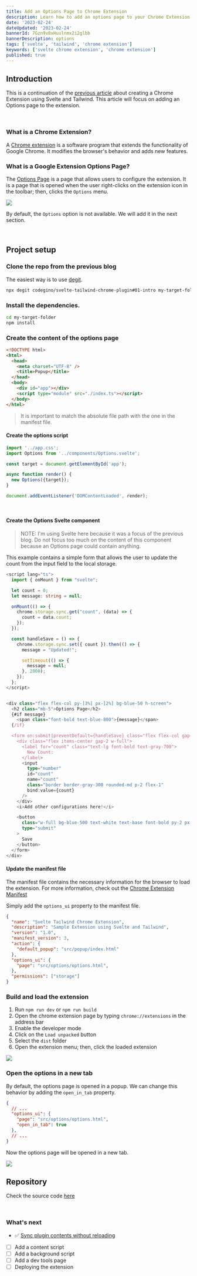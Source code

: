 ```yaml
---
title: Add an Options Page to Chrome Extension
description: Learn how to add an options page to your Chrome Extension
date: '2023-02-24'
dateUpdated: '2023-02-24'
bannerId: 7Gzn9v0xHuulnmx2i2glbb
bannerDescription: options
tags: ['svelte', 'tailwind', 'chrome extension']
keywords: ['svelte chrome extension', 'chrome extension']
published: true
---
```


## Introduction

This is a continuation of the [previous article](https://codegino.com/blog/svelte-chromium-extension) about creating a Chrome Extension using Svelte and Tailwind. This article will focus on adding an Options page to the extension.

<br />

### What is a Chrome Extension?

A [Chrome extension](https://developer.chrome.com/docs/extensions/) is a software program that extends the functionality of Google Chrome. It modifies the browser's behavior and adds new features.

### What is a Google Extension Options Page?

The [Options Page](https://developer.chrome.com/docs/extensions/mv3/options/) is a page that allows users to configure the extension. It is a page that is opened when the user right-clicks on the extension icon in the toolbar; then, clicks the `Options` menu.

<Img src="https://dev-to-uploads.s3.amazonaws.com/uploads/articles/bned38m3k5vmlvygt8gc.png" />

By default, the `Options` option is not available. We will add it in the next section.

<br />

## Project setup

### Clone the repo from the previous blog

The easiest way is to use [degit](https://github.com/Rich-Harris/degit).

```sh noExt
npx degit codegino/svelte-tailwind-chrome-plugin#01-intro my-target-folder
```

### Install the dependencies.

```sh noExt
cd my-target-folder
npm install
```


### Create the content of the options page

```html fileName="src/options/index"
<!DOCTYPE html>
<html>
  <head>
    <meta charset="UTF-8" />
    <title>Popup</title>
  </head>
  <body>
    <div id="app"></div>
    <script type="module" src="./index.ts"></script>
  </body>
</html>
```

> It is important to match the absolute file path with the one in the manifest file.

#### Create the options script

```ts fileName="src/options/index"
import '../app.css';
import Options from '../components/Options.svelte';

const target = document.getElementById('app');

async function render() {
  new Options({target});
}

document.addEventListener('DOMContentLoaded', render);
```

<br />

#### Create the Options Svelte component

> NOTE: I'm using Svelte here because it was a focus of the previous blog. Do not focus too much on the content of this component because an Options page could contain anything.

This example contains a simple form that allows the user to update the count from the input field to the local storage.

```ts fileName="src/components/Options.svelte" noExt
<script lang="ts">
  import { onMount } from "svelte";

  let count = 0;
  let message: string = null;

  onMount(() => {
    chrome.storage.sync.get("count", (data) => {
      count = data.count;
    });
  });

  const handleSave = () => {
    chrome.storage.sync.set({ count }).then(() => {
      message = "Updated!";

      setTimeout(() => {
        message = null;
      }, 2000);
    });
  };
</script>


<div class="flex flex-col py-[3%] px-[2%] bg-blue-50 h-screen">
  <h2 class="mb-5">Options Page</h2>
  {#if message}
    <span class="font-bold text-blue-800">{message}</span>
  {/if}

  <form on:submit|preventDefault={handleSave} class="flex flex-col gap-4">
    <div class="flex items-center gap-2 w-full">
      <label for="count" class="text-lg font-bold text-gray-700">
        New Count:
      </label>
      <input
        type="number"
        id="count"
        name="count"
        class="border border-gray-300 rounded-md p-2 flex-1"
        bind:value={count}
      />
    </div>
    <i>Add other configurations here!</i>

    <button
      class="w-full bg-blue-500 text-white text-base font-bold py-2 px-4 rounded"
      type="submit"
    >
      Save
    </button>
  </form>
</div>
```

#### Update the manifest file

The manifest file contains the necessary information for the browser to load the extension. For more information, check out the [Chrome Extension Manifest](https://developer.chrome.com/docs/extensions/mv3/intro)

Simply add the `options_ui` property to the manifest file.

```json fileName="manifest" add="9-11"
{
  "name": "Svelte Tailwind Chrome Extension",
  "description": "Sample Extension using Svelte and Tailwind",
  "version": "1.0",
  "manifest_version": 3,
  "action": {
    "default_popup": "src/popup/index.html"
  },
  "options_ui": {
    "page": "src/options/options.html",
  },
  "permissions": ["storage"]
}
```

### Build and load the extension

1. Run `npm run dev` or `npm run build`
2. Open the chrome extension page by typing `chrome://extensions` in the address bar
3. Enable the developer mode
4. Click on the `Load unpacked` button
5. Select the `dist` folder
6. Open the extension menu; then, click the loaded extension

<Img src="https://dev-to-uploads.s3.amazonaws.com/uploads/articles/1wischzgpa3jfymes063.gif" />

<br />

### Open the options in a new tab

By default, the options page is opened in a popup. We can change this behavior by adding the `open_in_tab` property.

```json fileName="manifest" add="5"
{
  // ...
  "options_ui": {
    "page": "src/options/options.html",
    "open_in_tab": true
  },
  // ...
}
```

Now the options page will be opened in a new tab.

<Img src="https://dev-to-uploads.s3.amazonaws.com/uploads/articles/2zykfs3o33ieog2q1ddj.gif" />

<br />

## Repository

Check the source code [here](https://github.com/codegino/svelte-tailwind-chrome-plugin/tree/02-options)

<br />

### What's next

- ✅ [Sync plugin contents without reloading](https://codegino.com/blog/svelte-chromium-extension-sync-states)
- [ ] Add a content script
- [ ] Add a background script
- [ ] Add a dev tools page
- [ ] Deploying the extension
